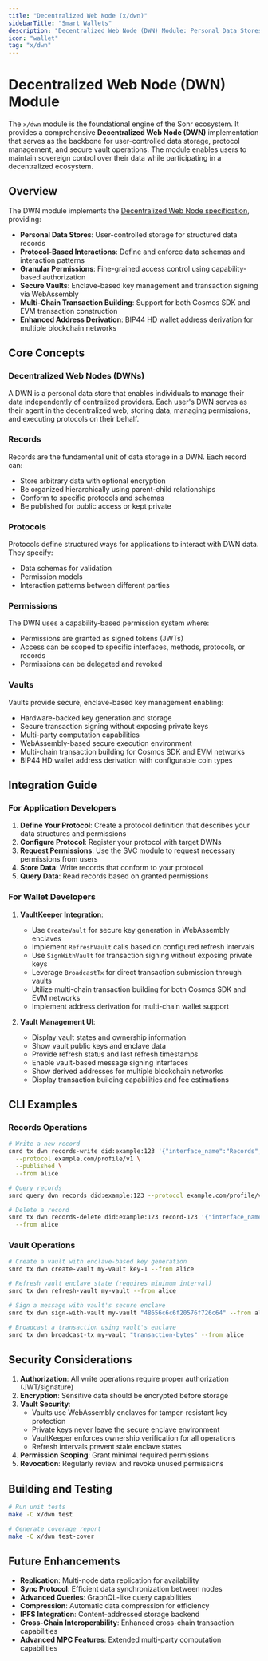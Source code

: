 ```yaml
---
title: "Decentralized Web Node (x/dwn)"
sidebarTitle: "Smart Wallets"
description: "Decentralized Web Node (DWN) Module: Personal Data Stores, Protocols, and Secure Vaults"
icon: "wallet"
tag: "x/dwn"
---
```


# Decentralized Web Node (DWN) Module

The `x/dwn` module is the foundational engine of the Sonr ecosystem. It provides a comprehensive **Decentralized Web Node (DWN)** implementation that serves as the backbone for user-controlled data storage, protocol management, and secure vault operations. The module enables users to maintain sovereign control over their data while participating in a decentralized ecosystem.

## Overview

The DWN module implements the [Decentralized Web Node specification](https://identity.foundation/decentralized-web-node/spec/), providing:

- **Personal Data Stores**: User-controlled storage for structured data records
- **Protocol-Based Interactions**: Define and enforce data schemas and interaction patterns
- **Granular Permissions**: Fine-grained access control using capability-based authorization
- **Secure Vaults**: Enclave-based key management and transaction signing via WebAssembly
- **Multi-Chain Transaction Building**: Support for both Cosmos SDK and EVM transaction construction
- **Enhanced Address Derivation**: BIP44 HD wallet address derivation for multiple blockchain networks

## Core Concepts

### Decentralized Web Nodes (DWNs)

A DWN is a personal data store that enables individuals to manage their data independently of centralized providers. Each user's DWN serves as their agent in the decentralized web, storing data, managing permissions, and executing protocols on their behalf.

### Records

Records are the fundamental unit of data storage in a DWN. Each record can:

- Store arbitrary data with optional encryption
- Be organized hierarchically using parent-child relationships
- Conform to specific protocols and schemas
- Be published for public access or kept private

### Protocols

Protocols define structured ways for applications to interact with DWN data. They specify:

- Data schemas for validation
- Permission models
- Interaction patterns between different parties

### Permissions

The DWN uses a capability-based permission system where:

- Permissions are granted as signed tokens (JWTs)
- Access can be scoped to specific interfaces, methods, protocols, or records
- Permissions can be delegated and revoked

### Vaults

Vaults provide secure, enclave-based key management enabling:

- Hardware-backed key generation and storage
- Secure transaction signing without exposing private keys
- Multi-party computation capabilities
- WebAssembly-based secure execution environment
- Multi-chain transaction building for Cosmos SDK and EVM networks
- BIP44 HD wallet address derivation with configurable coin types

## Integration Guide

### For Application Developers

1. **Define Your Protocol**: Create a protocol definition that describes your data structures and permissions
2. **Configure Protocol**: Register your protocol with target DWNs
3. **Request Permissions**: Use the SVC module to request necessary permissions from users
4. **Store Data**: Write records that conform to your protocol
5. **Query Data**: Read records based on granted permissions

### For Wallet Developers

1. **VaultKeeper Integration**:

   - Use `CreateVault` for secure key generation in WebAssembly enclaves
   - Implement `RefreshVault` calls based on configured refresh intervals
   - Use `SignWithVault` for transaction signing without exposing private keys
   - Leverage `BroadcastTx` for direct transaction submission through vaults
   - Utilize multi-chain transaction building for both Cosmos SDK and EVM networks
   - Implement address derivation for multi-chain wallet support

2. **Vault Management UI**:
   - Display vault states and ownership information
   - Show vault public keys and enclave data
   - Provide refresh status and last refresh timestamps
   - Enable vault-based message signing interfaces
   - Show derived addresses for multiple blockchain networks
   - Display transaction building capabilities and fee estimations

## CLI Examples

### Records Operations

```bash
# Write a new record
snrd tx dwn records-write did:example:123 '{"interface_name":"Records","method":"Write"}' '{"name":"Alice","age":30}' \
  --protocol example.com/profile/v1 \
  --published \
  --from alice

# Query records
snrd query dwn records did:example:123 --protocol example.com/profile/v1

# Delete a record
snrd tx dwn records-delete did:example:123 record-123 '{"interface_name":"Records","method":"Delete"}' \
  --from alice
```

### Vault Operations

```bash
# Create a vault with enclave-based key generation
snrd tx dwn create-vault my-vault key-1 --from alice

# Refresh vault enclave state (requires minimum interval)
snrd tx dwn refresh-vault my-vault --from alice

# Sign a message with vault's secure enclave
snrd tx dwn sign-with-vault my-vault "48656c6c6f20576f726c64" --from alice

# Broadcast a transaction using vault's enclave
snrd tx dwn broadcast-tx my-vault "transaction-bytes" --from alice
```

## Security Considerations

1. **Authorization**: All write operations require proper authorization (JWT/signature)
2. **Encryption**: Sensitive data should be encrypted before storage
3. **Vault Security**:
   - Vaults use WebAssembly enclaves for tamper-resistant key protection
   - Private keys never leave the secure enclave environment
   - VaultKeeper enforces ownership verification for all operations
   - Refresh intervals prevent stale enclave states
4. **Permission Scoping**: Grant minimal required permissions
5. **Revocation**: Regularly review and revoke unused permissions

## Building and Testing

```bash
# Run unit tests
make -C x/dwn test

# Generate coverage report
make -C x/dwn test-cover
```

## Future Enhancements

- **Replication**: Multi-node data replication for availability
- **Sync Protocol**: Efficient data synchronization between nodes
- **Advanced Queries**: GraphQL-like query capabilities
- **Compression**: Automatic data compression for efficiency
- **IPFS Integration**: Content-addressed storage backend
- **Cross-Chain Interoperability**: Enhanced cross-chain transaction capabilities
- **Advanced MPC Features**: Extended multi-party computation capabilities

